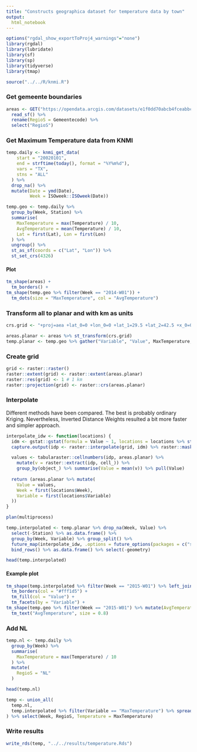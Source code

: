 ```yaml
---
title: "Constructs geographica dataset for temperature data by town"
output: 
  html_notebook
---
```


```r
options("rgdal_show_exportToProj4_warnings"="none")
library(rgdal)
library(lubridate)
library(sf)
library(sp)
library(tidyverse)
library(tmap)

source("../../R/knmi.R")
```

### Get gemeente boundaries

```r
areas <- GET("https://opendata.arcgis.com/datasets/e1f0dd70abcb4fceabbc43412e43ad4b_0.geojson") %>% content(as = "text") %>%
  read_sf() %>%
  rename(RegioS = Gemeentecode) %>%
  select("RegioS")
```

### Get Maximum Temperature data from KNMI

```r
temp.daily <- knmi_get_data(
    start = "20020101",
    end = strftime(today(), format = "%Y%m%d"),
    vars = "TX",
    stns = "ALL"
  ) %>%
  drop_na() %>%
  mutate(Date = ymd(Date),
         Week = ISOweek::ISOweek(Date))

temp.geo <- temp.daily %>%
  group_by(Week, Station) %>%
  summarise(
    MaxTemperature = max(Temperature) / 10, 
    AvgTemperature = mean(Temperature) / 10,
    Lat = first(Lat), Lon = first(Lon)
  ) %>%
  ungroup() %>%
  st_as_sf(coords = c("Lat", "Lon")) %>%
  st_set_crs(4326)
```

#### Plot

```r
tm_shape(areas) +
  tm_borders() +
tm_shape(temp.geo %>% filter(Week == "2014-W01")) +
  tm_dots(size = "MaxTemperature", col = "AvgTemperature")
```

### Transform all to planar and with km as units

```r
crs.grid <- "+proj=aea +lat_0=0 +lon_0=0 +lat_1=29.5 +lat_2=42.5 +x_0=0 +y_0=0 +ellps=GRS80 +units=km +no_defs +datum=WGS84"

areas.planar <- areas %>% st_transform(crs.grid)
temp.planar <- temp.geo %>% gather("Variable", "Value", MaxTemperature, AvgTemperature) %>% st_transform(crs.grid)
```

### Create grid

```r
grid <- raster::raster()
raster::extent(grid) <- raster::extent(areas.planar)
raster::res(grid) <- 1 # 1 km
raster::projection(grid) <- raster::crs(areas.planar)
```

### Interpolate

Different methods have been compared. The best is probably ordinary Kriging. Nevertheless, Inverted Distance Weights resulted a bit more faster and simpler approach.

```r
interpolate_idw <- function(locations) {
  idm <- gstat::gstat(formula = Value ~ 1, locations = locations %>% st_as_sf())
  capture.output(idp <- raster::interpolate(grid, idm) %>% raster::mask(areas.planar))

  values <- tabularaster::cellnumbers(idp, areas.planar) %>% 
    mutate(v = raster::extract(idp, cell_)) %>% 
    group_by(object_) %>% summarise(Value = mean(v)) %>% pull(Value)
  
  return (areas.planar %>% mutate(
    Value = values,
    Week = first(locations$Week),
    Variable = first(locations$Variable)
  ))
}

plan(multiprocess)

temp.interpolated <- temp.planar %>% drop_na(Week, Value) %>% 
  select(-Station) %>% as.data.frame() %>% 
  group_by(Week, Variable) %>% group_split() %>%
  future_map(interpolate_idw, .options = future_options(packages = c("sf"))) %>%
  bind_rows() %>% as.data.frame() %>% select(-geometry)

head(temp.interpolated)
```

#### Example plot

```r
tm_shape(temp.interpolated %>% filter(Week == "2015-W01") %>% left_join(areas) %>% st_as_sf()) +
  tm_borders(col = "#fff1d5") +
  tm_fill(col = "Value") +
  tm_facets(by = "Variable") +
tm_shape(temp.geo %>% filter(Week == "2015-W01") %>% mutate(AvgTemperature = round(AvgTemperature))) +
  tm_text("AvgTemperature", size = 0.8)
```
### Add NL

```r
temp.nl <- temp.daily %>%
  group_by(Week) %>%
  summarise(
    MaxTemperature = max(Temperature) / 10
  ) %>%
  mutate(
    RegioS = "NL"
  )

head(temp.nl)
```

```r
temp <- union_all(
  temp.nl, 
  temp.interpolated %>% filter(Variable == "MaxTemperature") %>% spread(Variable, Value)
) %>% select(Week, RegioS, Temperature = MaxTemperature)
```


### Write results

```r
write_rds(temp, "../../results/temperature.Rds")
```
